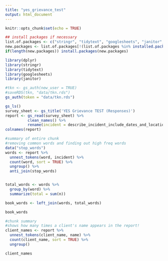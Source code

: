 ```yaml
---
title: "yes_grievance_test"
output: html_document
---
```


```r
knitr::opts_chunk$set(echo = TRUE)

## install packages if necessary
list.of.packages <- c("stringr", "tidytext", "googlesheets", "janitor", "dplyr")
new.packages <- list.of.packages[!(list.of.packages %in% installed.packages()[,"Package"])]
if(length(new.packages)) install.packages(new.packages)

library(dplyr)
library(stringr)
library(tidytext)
library(googlesheets)
library(janitor)
```


```r
#tkn <- gs_auth(new_user = TRUE)
#saveRDS(tkn, "data/tkn.rds")
gs_auth(token = "data/tkn.rds")
```

```r
gs_ls()
survey_sheet <- gs_title('YES Grievance TEST (Responses)')
report <- gs_read(survey_sheet) %>% 
          clean_names() %>%
          rename(incident = describe_incident_include_dates_and_locations_and_be_as_factual_as_possible)
colnames(report)
```


```r
#summary of entire chunk
#removing common words and finding out high freq words
data("stop_words")
words <- report %>%
  unnest_tokens(word, incident) %>%
  count(word, sort = TRUE) %>%
  ungroup() %>%
  anti_join(stop_words) 


total_words <- words %>%
  group_by(word) %>%
  summarize(total = sum(n))

book_words <- left_join(words, total_words)

book_words
```

```r
#chunk summary
#shows how many times a client's name appears in the report!
client_names <- report %>%
  unnest_tokens(client_name, name) %>%
  count(client_name, sort = TRUE) %>%
  ungroup()

client_names

```



